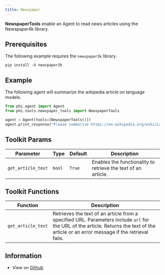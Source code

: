 ```yaml
---
title: Newspaper
---
```


**NewspaperTools** enable an Agent to read news articles using the Newspaper4k library.

## Prerequisites

The following example requires the `newspaper3k` library.

```shell
pip install -U newspaper3k
```

## Example

The following agent will summarize the wikipedia article on language models.

```python cookbook/tools/newspaper_tools.py
from phi.agent import Agent
from phi.tools.newspaper_tools import NewspaperTools

agent = Agent(tools=[NewspaperTools()])
agent.print_response("Please summarize https://en.wikipedia.org/wiki/Language_model")
```

## Toolkit Params

| Parameter | Type | Default | Description |
|-----------|------|---------|-------------|
| `get_article_text` | `bool` | `True` | Enables the functionality to retrieve the text of an article. |

## Toolkit Functions

| Function | Description |
|----------|-------------|
| `get_article_text` | Retrieves the text of an article from a specified URL. Parameters include `url` for the URL of the article. Returns the text of the article or an error message if the retrieval fails. |

## Information

- View on [Github](https://github.com/AgnoAgi/phidata/blob/main/phi/tools/newspaper_tools.py)
